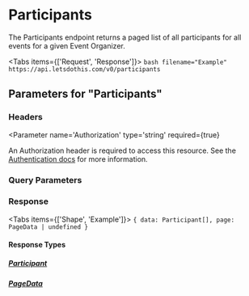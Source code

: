 


# Participants

The Participants endpoint returns a paged list of all participants for all events for a given Event Organizer.


<Tabs items={['Request', 'Response']}>
  <Tab>
    ```bash filename="Example"
      https://api.letsdothis.com/v0/participants
    ```
  </Tab>
  <Tab>
    <ExampleContent />
  </Tab>
</Tabs>

## Parameters for "Participants"


### Headers

<Parameter 
  name='Authorization' 
  type='string' 
  required={true} 
>
  An Authorization header is required to access this resource. See the [Authentication docs](/gettingStarted/authentication) for more  information.
</Parameter>

### Query Parameters

<DefaultQueryParameters />

### Response

<Tabs items={['Shape', 'Example']}>
  <Tab>
    ```
    {
      data: Participant[],
      page: PageData | undefined
    }
    ```
  </Tab>
  <Tab>
    <ExampleContent />
  </Tab>
</Tabs>

#### Response Types

##### [Participant](/common/participant)

<Participant />

##### [PageData](/common/pageData)

<PageData />
